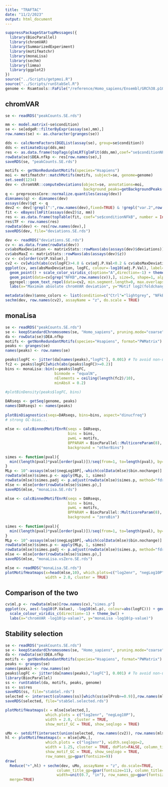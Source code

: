 ```yaml
---
title: "TRAFTAC"
date: "11/2/2023"
output: html_document
---
```


```r
suppressPackageStartupMessages({
  library(BiocParallel)
  library(chromVAR)
  library(SummarizedExperiment)
  library(motifmatchr)
  library(monaLisa)
  library(sechm)
  library(limma)
  library(ggplot2)
})
source("../Scripts/getpmoi.R")
source("../Scripts/runStabSel.R")
genome <- Rsamtools::FaFile("/reference/Homo_sapiens/Ensembl/GRCh38.p10/Sequence/WholeGenomeFasta/Homo_sapiens.GRCh38.dna.toplevel.fa")
```

## chromVAR

```r
se <- readRDS("peakCounts.SE.rds")

mm <- model.matrix(~se$condition)
se <- se[edgeR::filterByExpr(assay(se),mm),]
row.names(se) <- as.character(granges(se))

dds <- calcNormFactors(DGEList(assay(se), group=se$condition))
dds <- estimateDisp(dds,mm)
res <- as.data.frame(topTags(glmLRT(glmFit(dds,mm),coef="se$conditionNFkB"), Inf))
rowData(se)$DEA.nfkp <- res[row.names(se),]
saveRDS(se, "peakCounts.SE.rds")

motifs <- getNonRedundantMotifs(species="Hsapiens")
moi <- motifmatchr::matchMotifs(motifs, subject=se, genome=genome)
set.seed(1234)
dev <- chromVAR::computeDeviations(object=se, annotations=moi,
                                   background_peaks=getBackgroundPeaks(se, niterations=2000))
q <- preprocessCore::normalize.quantiles(assay(dev))
dimnames(q) <- dimnames(dev)
assays(dev)$qt <- q
dev2 <- dev[!grepl(":",row.names(dev),fixed=TRUE) & !grepl("var.2",row.names(dev),fixed=TRUE),]
fit <- eBayes(lmFit(assays(dev2)$z, mm))
res <- as.data.frame(topTable(fit, coef="se$conditionNFkB", number = Inf))
res$TF <- row.names(res)
rowData(dev) <- res[row.names(dev),]
saveRDS(dev, file="deviations.SE.rds")
```

```r
dev <- readRDS("deviations.SE.rds")
cv <- as.data.frame(rowData(dev))
cv$absMaxDeviation <- matrixStats::rowMaxs(abs(assays(dev)$deviations))
cv$absMaxZ <- matrixStats::rowMaxs(abs(assays(dev)$z))
cv <- cv[order(cv$P.Value),]
cv2 <- cv[which(abs(cv$logFC)>4.8 & cv$adj.P.Val<0.2 & cv$absMaxDeviation>0.0122),]
ggplot(cv, aes(absMaxDeviation, logFC, colour=-log10(adj.P.Val), label=TF)) +
  geom_point() + scale_color_viridis_c(option="A",direction=-1) + theme_bw() +
  geom_point(data=cv[grep("NFKB",row.names(cv)),], size=5, shape=1, alpha=1, colour="darkred") +
  ggrepel::geom_text_repel(data=cv2, min.segment.length=0, max.overlaps=30, show.legend=FALSE) +
  labs(x="Maximum absolute chromVAR deviation", y="Motif log2(foldchange)")
```

```r
metadata(dev)$anno_colors <- list(condition=c("Ctrl"="lightgrey", "NFkB"="darkred"))
sechm(dev, row.names(cv2), assayName = "z", do.scale = TRUE)
```


## monaLisa

```r
se <- readRDS("peakCounts.SE.rds")
se <- keepStandardChromosomes(se, "Homo_sapiens", pruning.mode="coarse")
da <- rowData(se)$DEA.nfkp
motifs <- getNonRedundantMotifs(species="Hsapiens", format="PWMatrix")
peaks <- granges(se)
names(peaks) <- row.names(se)

peaks$logFC <- jitter(da[names(peaks),"logFC"], 0.001) # To avoid non-unique breaks
fc2 <- peaks$logFC[which(abs(peaks$logFC)>=0.2)]
bins <- monaLisa::bin(x=peaks$logFC, 
                      binmode = "equalN", 
                      nElements = ceiling(length(fc2)/10),
                      minAbsX = 0.2)
  
#plotBinDensity(peaks$logFC, bins)

DARseqs <- getSeq(genome, peaks)
names(DARseqs) <- names(peaks)
  
plotBinDiagnostics(seqs=DARseqs, bins=bins, aspect="dinucfreq")
# strong GC-bias...
  
mlse <- calcBinnedMotifEnrR(seqs = DARseqs, 
                            bins = bins, 
                            pwmL = motifs, 
                            BPPARAM = BiocParallel::MulticoreParam(8),
                            background = "otherBins")
  
simes <- function(pval){ 
  min((length(pval)*pval[order(pval)])/seq(from=1, to=length(pval), by=1))
}
MLp <- 10^-assays(mlse)$negLog10P[,-which(colData(mlse)$bin.nochange)]
rowData(mlse)$simes.p <- apply(MLp, 1, simes)
rowData(mlse)$simes.padj <- p.adjust(rowData(mlse)$simes.p, method="fdr")
mlse <- mlse[order(rowData(mlse)$simes.p),]
saveRDS(mlse, "monaLisa.SE.rds")

mlse <- calcBinnedMotifEnrR(seqs = DARseqs, 
                            bins = bins, 
                            pwmL = motifs, 
                            BPPARAM = BiocParallel::MulticoreParam(8),
                            background = "zeroBin")
  
simes <- function(pval){ 
  min((length(pval)*pval[order(pval)])/seq(from=1, to=length(pval), by=1))
}
MLp <- 10^-assays(mlse)$negLog10P[,-which(colData(mlse)$bin.nochange)]
rowData(mlse)$simes.p <- apply(MLp, 1, simes)
rowData(mlse)$simes.padj <- p.adjust(rowData(mlse)$simes.p, method="fdr")
mlse <- mlse[order(rowData(mlse)$simes.p),]
saveRDS(mlse, "monaLisa.vsZero.SE.rds")
```

```r
mlse <- readRDS("monaLisa.SE.rds")
plotMotifHeatmaps(x=head(mlse,10), which.plots=c("log2enr", "negLog10P"), 
                  width = 2.0, cluster = TRUE)
```

## Comparison of the two

```r
cv$ml.p <- rowData(mlse)[row.names(cv),"simes.p"]
ggplot(cv, aes(-log10(P.Value), -log10(ml.p), colour=abs(logFC))) + geom_point() + 
  scale_colour_viridis_c(direction=-1) + theme_bw() + 
  labs(x="chromVAR -log10(p-value)", y="monaLisa -log10(p-value)")
```


## Stability selection

```r
se <- readRDS("peakCounts.SE.rds")
se <- keepStandardChromosomes(se, "Homo_sapiens", pruning.mode="coarse")
da <- rowData(se)$DEA.nfkp
motifs <- getNonRedundantMotifs(species="Hsapiens", format="PWMatrix")
peaks <- granges(se)
names(peaks) <- row.names(se)
peaks$logFC <- jitter(da[names(peaks),"logFC"], 0.001) # To avoid non-unique breaks
library(BiocParallel)
ss <- runStabSel(da, motifs, peaks, genome)
ss <- ss$res
saveRDS(ss, file="stabSel.rds")
selected <- intersect(colnames(ss)[which(ss$selProb>=0.9)],row.names(mlse))
saveRDS(selected, file="stabSel.selected.rds")

plotMotifHeatmaps(x = mlse[selected,],
                  which.plots = c("log2enr", "negLog10P"), 
                  width = 2.0, cluster = TRUE, 
                  show_motif_GC = TRUE, show_seqlogo = TRUE)
```

```r
uMo <- setdiff(intersect(union(selected, row.names(cv2)), row.names(mlse)), "NF2L1") # infinite value for that genes causes error
hl <- plotMotifHeatmaps(x = mlse[uMo,],
                  which.plots = c("log2enr"), width.seqlogo=2,
                  width = 1.25, cluster = TRUE, doPlot=FALSE, column_title_gp=gpar(fontsize=11),
                  show_motif_GC = TRUE, show_seqlogo = TRUE,
                  row_names_gp=gpar(fontsize=9))
draw(
  Reduce("+",hl) + sechm(dev, uMo, assayName = "z", do.scale=TRUE, 
                       column_title_gp=gpar(fontsize=11), column_title="chromVAR",
                       width=unit(0.7, "in"), row_names_gp=gpar(fontsize=9)),
  merge=TRUE)
```

